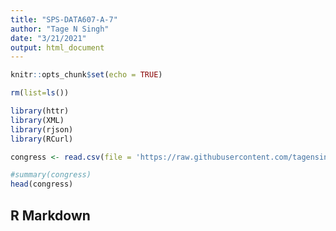 ```yaml
---
title: "SPS-DATA607-A-7"
author: "Tage N Singh"
date: "3/21/2021"
output: html_document
---
```


```r
knitr::opts_chunk$set(echo = TRUE)

rm(list=ls())

library(httr)
library(XML)
library(rjson)
library(RCurl)

```

```r


congress <- read.csv(file = 'https://raw.githubusercontent.com/tagensingh/SPS-DATA607-A-7/main/SPS-D607-A-7-Copy.csv')

#summary(congress)
head(congress)

```



## R Markdown
